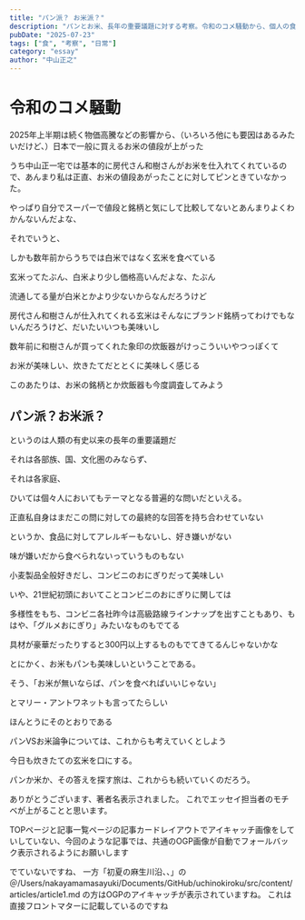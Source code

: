 ```yaml
---
title: "パン派？ お米派？"
description: "パンとお米、長年の重要議題に対する考察。令和のコメ騒動から、個人の食の好みに至るまで、日々の食卓から考えるエッセイ。"
pubDate: "2025-07-23"
tags: ["食", "考察", "日常"]
category: "essay"
author: "中山正之"
---
```




# 令和のコメ騒動

2025年上半期は続く物価高騰などの影響から、（いろいろ他にも要因はあるみたいだけど、）日本で一般に買えるお米の値段が上がった

うち中山正一宅では基本的に房代さん和樹さんがお米を仕入れてくれているので、あんまり私は正直、お米の値段あがったことに対してピンときていなかった。

やっぱり自分でスーパーで値段と銘柄と気にして比較してないとあんまりよくわかんないんだよな、

それでいうと、

しかも数年前からうちでは白米ではなく玄米を食べている

玄米ってたぶん、白米より少し価格高いんだよな、たぶん

流通してる量が白米とかより少ないからなんだろうけど



房代さん和樹さんが仕入れてくれる玄米はそんなにブランド銘柄ってわけでもないんだろうけど、だいたいいつも美味いし

数年前に和樹さんが買ってくれた象印の炊飯器がけっこういいやつっぽくて

お米が美味しい、炊きたてだととくに美味しく感じる



このあたりは、お米の銘柄とか炊飯器も今度調査してみよう

## パン派？お米派？

というのは人類の有史以来の長年の重要議題だ

それは各部族、国、文化圏のみならず、

それは各家庭、

ひいては個々人においてもテーマとなる普遍的な問いだといえる。



正直私自身はまだこの問に対しての最終的な回答を持ち合わせていない



というか、食品に対してアレルギーもないし、好き嫌いがない

味が嫌いだから食べられないっていうものもない

小麦製品全般好きだし、コンビニのおにぎりだって美味しい



いや、21世紀初頭においてことコンビニのおにぎりに関しては

多様性をもち、コンビニ各社昨今は高級路線ラインナップを出すこともあり、もはや、「グルメおにぎり」みたいなものもでてる

具材が豪華だったりすると300円以上するものもでてきてるんじゃないかな



とにかく、お米もパンも美味しいということである。



そう、「お米が無いならば、パンを食べればいいじゃない」

とマリー・アントワネットも言ってたらしい

ほんとうにそのとおりである



パンVSお米論争については、これからも考えていくとしよう

今日も炊きたての玄米を口にする。

パンか米か、その答えを探す旅は、これからも続いていくのだろう。


ありがとうございます、著者名表示されました。
これでエッセイ担当者のモチベが上がることと思います。

TOPページと記事一覧ページの記事カードレイアウトでアイキャッチ画像をしていしていない、今回のような記事では、共通のOGP画像が自動でフォールバック表示されるようにお願いします


でていないですね、
一方「初夏の麻生川沿、、」の
＠/Users/nakayamamasayuki/Documents/GitHub/uchinokiroku/src/content/articles/article1.md
の方はOGPのアイキャッチが表示されていますね。
これは直接フロントマターに記載しているのですね